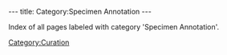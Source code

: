 ---
title: Category:Specimen Annotation
---

Index of all pages labeled with category 'Specimen Annotation'.

[[Category:Curation]]